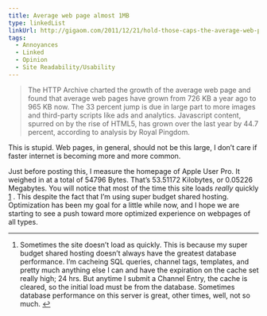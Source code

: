 ```yaml
---
title: Average web page almost 1MB
type: linkedList
linkUrl: http://gigaom.com/2011/12/21/hold-those-caps-the-average-web-page-is-now-almost-1mb/
tags:
  - Annoyances
  - Linked
  - Opinion
  - Site Readability/Usability
---
```


> The HTTP Archive charted the growth of the average web page and found that average web pages have grown from 726 KB a year ago to 965 KB now. The 33 percent jump is due in large part to more images and third-party scripts like ads and analytics. Javascript content, spurred on by the rise of HTML5, has grown over the last year by 44.7 percent, according to analysis by Royal Pingdom.

This is stupid. Web pages, in general, should not be this large, I don’t care if faster internet is becoming more and more common.

Just before posting this, I measure the homepage of Apple User Pro. It weighed in at a total of 54796 Bytes. That’s 53.51172 Kilobytes, or 0.05226 Megabytes. You will notice that most of the time this site loads _really_ quickly [1](#fn:avpage1) . This despite the fact that I’m using super budget shared hosting. Optimization has been my goal for a little while now, and I hope we are starting to see a push toward more optimized experience on webpages of all types.

* * *

1.  Sometimes the site doesn’t load as quickly. This is because my super budget shared hosting doesn’t always have the greatest database performance. I’m cacheing SQL queries, channel tags, templates, and pretty much anything else I can and have the expiration on the cache set really high; 24 hrs. But anytime I submit a Channel Entry, the cache is cleared, so the initial load must be from the database. Sometimes database performance on this server is great, other times, well, not so much. [↩](#fnref:avpage1)
